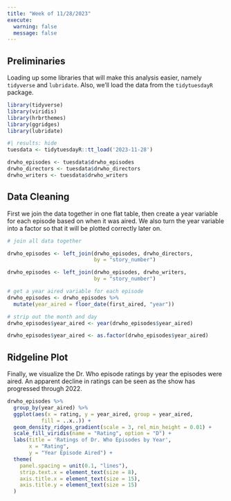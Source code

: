 ---
title: "Week of 11/28/2023"
execute: 
  warning: false
  message: false
---

## Preliminaries

Loading up some libraries that will make this analysis easier, namely `tidyverse` and `lubridate`. Also, we'll load the data from the `tidytuesdayR` package.

```{r}
library(tidyverse)
library(viridis)
library(hrbrthemes)
library(ggridges)
library(lubridate)
```

```{r}
#| results: hide
tuesdata <- tidytuesdayR::tt_load('2023-11-28')

drwho_episodes <- tuesdata$drwho_episodes
drwho_directors <- tuesdata$drwho_directors
drwho_writers <- tuesdata$drwho_writers
```

## Data Cleaning

First we join the data together in one flat table, then create a year variable for each episode based on when it was aired. We also turn the year variable into a factor so that it will be plotted correctly later on.

```{r}
# join all data together

drwho_episodes <- left_join(drwho_episodes, drwho_directors, 
                            by = "story_number")

drwho_episodes <- left_join(drwho_episodes, drwho_writers, 
                            by = "story_number")

# get a year aired variable for each episode
drwho_episodes <- drwho_episodes %>% 
  mutate(year_aired = floor_date(first_aired, "year"))

# strip out the month and day
drwho_episodes$year_aired <- year(drwho_episodes$year_aired)

drwho_episodes$year_aired <- as.factor(drwho_episodes$year_aired)

```

## Ridgeline Plot

Finally, we visualize the Dr. Who episode ratings by year the episodes were aired. An apparent decline in ratings can be seen as the show has progressed through 2022.

```{r}
drwho_episodes %>% 
  group_by(year_aired) %>% 
  ggplot(aes(x = rating, y = year_aired, group = year_aired,
           fill = ..x..)) +
  geom_density_ridges_gradient(scale = 3, rel_min_height = 0.01) +
  scale_fill_viridis(name = "Rating", option = "D") +
  labs(title = 'Ratings of Dr. Who Episodes by Year',
       x = "Rating",
       y = "Year Episode Aired") +
  theme(
    panel.spacing = unit(0.1, "lines"),
    strip.text.x = element_text(size = 8),
    axis.title.x = element_text(size = 15),
    axis.title.y = element_text(size = 15)
  )
```

